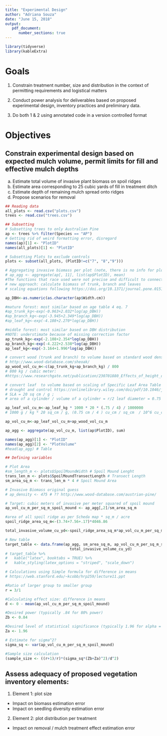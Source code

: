 ```yaml
---
title: "Experimental Design"
author: "Adriana Souza"
date: "June 15, 2018"
output:
   pdf_document:
      number_sections: true
---
```


```r
library(tidyverse)
library(kableExtra)
```

# Goals 

1. Constrain treatment number, size and distribution in the context of permitting requirements and logistical matters

2. Conduct power analysis for deliverables based on proposed experimental design, inventory practices and preliminary data.

3. Do both 1 & 2 using annotated code in a version controlled format

# Objectives 

## Constrain experimental design based on expected mulch volume, permit limits for fill and effective mulch depths

a. Estimate total volume of invasive plant biomass on spoil ridges
b. Estimate area corresponding to 25 cubic yards of fill in treatment ditch
c. Estimate depth of remaining mulch spread onto ridges
d. Propose scenarios for removal

```r
## Reading data
all_plots <- read.csv("plots.csv")
trees <- read.csv("trees.csv")

## Subsetting
# Subsetting trees to only Australian Pine
ap <- trees %>% filter(Species == "AP")
# Getting rid of weird formatting error, disregard
names(ap)[1] <- "PlotID" 
names(all_plots)[1] <- "PlotID"

# Subsetting Plots to exclude controls
plots <- subset(all_plots, (PlotID!=c("7", "8","9")))

# Aggregating invasive biomass per plot (note, there is no info for plots 7,8,9)
# ap_agg <- aggregate(ap[, 11], list(ap$PlotID), mean) 
#The functions that race used were not precise and difficult to connect to volume
# new approach: calculate biomass of trunk, branch and leaves
# scaling equations following https://doi.org/10.1371/journal.pone.0151858

ap_DBH<-as.numeric(as.character(ap$Width.cm))

#mature forest: most similar based on age table 4 eq. 7
#ap_trunk_kg<-exp(-0.963+2.032*log(ap_DBH))
#ap_branch_kg<-exp(-3.945+2.349*log(ap_DBH))
#ap_leaf_kg<-exp(-4.108+2.270*log(ap_DBH))

#middle forest: most similar based on DBH distribution 
#NOTE: understimate because of missing correction factor
ap_trunk_kg<-exp(-2.108+2.354*log(ap_DBH))
ap_branch_kg<-exp(-4.222+2.538*log(ap_DBH))
ap_leaf_kg<-exp(-3.164+1.996*log(ap_DBH))

# convert wood (trunk and branch) to volume based on standard wood density. 
# http://www.wood-database.com/sheoak/
ap_wood_vol_cu_m<-c(ap_trunk_kg+ap_branch_kg) / 800 
# 800 kg / cubic meter:
#https://www.researchgate.net/publication/230701880_Effects_of_height_on_physical_properties_of_wood_of_Jhau_Casuarina_equisetifolia

# convert leaf  to volume based on scaling of Specific Leaf Area Table 1 N2 average 
# drought and control https://onlinelibrary.wiley.com/doi/pdf/10.1046/j.1365-3040.1998.00302.x
# SLA = 20 sq cm / g ; 
# area of a cylinder / volume of a cylinder = r/2 leaf diameter = 0.75 

ap_leaf_vol_cu_m<-ap_leaf_kg * 1000 * 20 * (.75 / 4) / 1000000 
# 1000 g / kg * 20 sq_cm / g, (0.75 cm / 4 ) cu_cm / sq_cm  / 10^6 cu_cm / cu_m

ap_vol_cu_m<-ap_leaf_vol_cu_m+ap_wood_vol_cu_m

ap_agg <- aggregate(ap_vol_cu_m, list(ap$PlotID), sum) 

names(ap_agg)[1] <- "PlotID"
names(ap_agg)[2] <- "PlotVolume"
#head(ap_agg) # Table

## Defining variables 

# Plot Area
#sm_length_m <- plots$SpoilMoundWidth # Spoil Mound Lenght
trans_len_m <- plots$SpoilMoundTransectLength # Transect Length
sm_area_sq_m <- trans_len_m * 4 # Spoil Mound Area

# Invasive Biomass original guess
# ap_density <- 475 # ?? http://www.wood-database.com/austrian-pine/

# Target: cubic meters of invasive per meter squared of spoil mound
ap_vol_cu_m_per_sq_m_spoil_mound <- ap_agg[,2]/sm_area_sq_m

#area of all spoil ridge as per Scheda map * sq_m / acre
spoil_ridge_area_sq_m<-(3.74+7.56+.17)*4046.86

total_invasive_volume_cu_yd<-spoil_ridge_area_sq_m*ap_vol_cu_m_per_sq_m_spoil_mound*1.30795

# New table
target_table <- data.frame(ap_agg, sm_area_sq_m, ap_vol_cu_m_per_sq_m_spoil_mound,
                             total_invasive_volume_cu_yd)
# target_table %>% 
#   kable("latex", booktabs = TRUE) %>% 
#   kable_styling(latex_options = "striped", "scale_down")
```

```r
# Calculations using Simple formula for difference in means
# https://web.stanford.edu/~kcobb/hrp259/lecture11.ppt

#Ratio of larger group to smaller group
r = 3/1

#Calculating effect size: difference in means
d <- 0 - mean(ap_vol_cu_m_per_sq_m_spoil_mound)

#Desired power (typically .84 for 80% power)
Zb <- 0.84

#Desired level of statistical significance (typically 1.96 for alpha = 0.05)
Za <- 1.96

# Estimate for sigma^2?
sigma_sq <- var(ap_vol_cu_m_per_sq_m_spoil_mound)

#Sample size calculation
(sample_size <- ((r+1)/r)*(sigma_sq*(Zb+Za)^2)/d^2)

```


## Assess adequacy of proposed vegetation inventory elements:

1. Element 1: plot size
  * Impact on biomass estimation error
  * Impact on seedling diversity estimation error

2. Element 2: plot distribution per treatment
  * Impact on removal / mulch treatment effect estimation error




